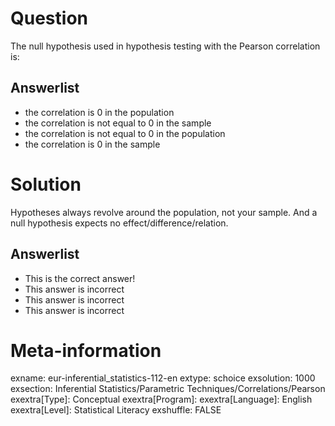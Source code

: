 Question
========
The null hypothesis used in hypothesis testing with the Pearson correlation is:

Answerlist
----------
* the correlation is 0 in the population
* the correlation is not equal to 0 in the sample
* the correlation is not equal to 0 in the population
* the correlation is 0 in the sample


Solution
========
Hypotheses always revolve around the population, not your sample. And a null hypothesis expects no effect/difference/relation.

Answerlist
----------
* This is the correct answer!
* This answer is incorrect
* This answer is incorrect
* This answer is incorrect


Meta-information
================
exname: eur-inferential_statistics-112-en
extype: schoice
exsolution: 1000
exsection: Inferential Statistics/Parametric Techniques/Correlations/Pearson
exextra[Type]: Conceptual
exextra[Program]: 
exextra[Language]: English
exextra[Level]: Statistical Literacy
exshuffle: FALSE
